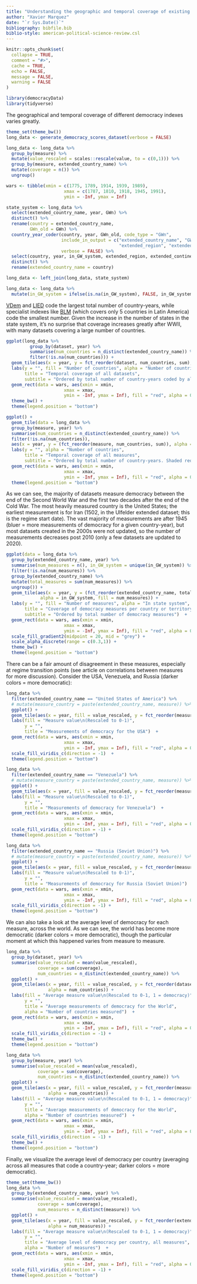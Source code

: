 ```yaml
---
title: "Understanding the geographic and temporal coverage of existing democracy indexes"
author: "Xavier Marquez"
date: "`r Sys.Date()`"
bibliography: bibfile.bib
biblio-style: american-political-science-review.csl
---
```


```r
knitr::opts_chunk$set(
  collapse = TRUE,
  comment = "#>",
  cache = TRUE,
  echo = FALSE,
  message = FALSE,
  warning = FALSE
)
```

```r
library(democracyData)
library(tidyverse)

```

The geographical and temporal coverage of different democracy indexes varies greatly.

```r

theme_set(theme_bw())
long_data <- generate_democracy_scores_dataset(verbose = FALSE)

long_data <- long_data %>%
  group_by(measure) %>%
  mutate(value_rescaled = scales::rescale(value, to = c(0,1))) %>%
  group_by(measure, extended_country_name) %>%
  mutate(coverage = n()) %>%
  ungroup() 

wars <- tibble(xmin = c(1775, 1789, 1914, 1939, 1989), 
                      xmax = c(1787, 1810, 1918, 1945, 1991),
                      ymin = -Inf, ymax = Inf)

state_system <- long_data %>% 
  select(extended_country_name, year, GWn) %>% 
  distinct() %>%
  rename(country = extended_country_name,
         GWn_old = GWn) %>%
  country_year_coder(country, year, GWn_old, code_type = "GWn", 
                     include_in_output = c("extended_country_name", "GWn", "cown", "in_GW_system",
                                           "extended_region", "extended_continent"),
                     verbose = FALSE) %>%
  select(country, year, in_GW_system, extended_region, extended_continent) %>%
  distinct() %>%
  rename(extended_country_name = country)

long_data <- left_join(long_data, state_system)

long_data <- long_data %>%
  mutate(in_GW_system = ifelse(is.na(in_GW_system), FALSE, in_GW_system))
```

[VDem](../../reference/vdem_simple.html) and [LIED](../../reference/LIED.html) code the largest total number of country-years, while specialist indexes like [BLM](../../reference/blm.html) (which covers only 5 countries in Latin America) code the smallest number. Given the increase in the number of states in the state system, it's no surprise that coverage increases greatly after WWII, with many datasets covering a large number of countries. 

```r

ggplot(long_data %>%
         group_by(dataset, year) %>%
         summarise(num_countries = n_distinct(extended_country_name)) %>%
         filter(!is.na(num_countries))) +
  geom_tile(aes(x = year, y = fct_reorder(dataset, num_countries, sum), alpha = num_countries)) +
  labs(y = "", fill = "Number of countries", alpha = "Number of countries",
       title = "Temporal coverage of all datasets", 
       subtitle = "Ordered by total number of country-years coded by all measures in dataset. \nSome datasets offer more than one measure of democracy. \nShaded red areas indicate the American and French revolutions, \nthe First World War, the Second World War, and the end of the Cold War") +
  geom_rect(data = wars, aes(xmin = xmin, 
                      xmax = xmax,
                      ymin = -Inf, ymax = Inf), fill = "red", alpha = 0.3) +
  theme_bw() +
  theme(legend.position = "bottom")

```

```r
ggplot() +
  geom_tile(data = long_data %>%
  group_by(measure, year) %>%
  summarise(num_countries = n_distinct(extended_country_name)) %>%
  filter(!is.na(num_countries)),
  aes(x = year, y = (fct_reorder(measure, num_countries, sum)), alpha = num_countries)) +
  labs(y = "", alpha = "Number of countries",
       title = "Temporal coverage of all measures", 
       subtitle = "Ordered by total number of country-years. Shaded red areas indicate \nthe American and French revolutions, the First World War, \nthe Second World War, and the end of the Cold War") +
  geom_rect(data = wars, aes(xmin = xmin, 
                      xmax = xmax,
                      ymin = -Inf, ymax = Inf), fill = "red", alpha = 0.3) +
  theme(legend.position = "bottom")

```

As we can see, the majority of datasets measure democracy between the end of the Second World War and the first two decades after the end of the Cold War. The most heavily measured country is the United States; the earliest measurement is for Iran (1502, in the Ulfelder extended dataset; this is the regime start date). The vast majority of measurements are after 1945 (bluer = more measurements of democracy for a given country-year), but most datasets created in the 2000s were not updated, so the number of measurements decreases post 2010 (only a few datasets are updated to 2020).

```r

ggplot(data = long_data %>%
  group_by(extended_country_name, year) %>%
  summarise(num_measures = n(), in_GW_system = unique(in_GW_system)) %>%
  filter(!is.na(num_measures)) %>% 
  group_by(extended_country_name) %>% 
  mutate(total_measures = sum(num_measures)) %>%
  ungroup()) +
  geom_tile(aes(x = year, y = (fct_reorder(extended_country_name, total_measures, mean)), 
             alpha = in_GW_system, fill = num_measures)) +
  labs(y = "", fill = "Number of measures", alpha = "In state system",
       title = "Coverage of democracy measures per country or territory",
       subtitle = "Ordered by total number of democracy measures")  +
  geom_rect(data = wars, aes(xmin = xmin, 
                      xmax = xmax,
                      ymin = -Inf, ymax = Inf), fill = "red", alpha = 0.3) +
  scale_fill_gradient2(midpoint = 20, mid = "grey") +
  scale_alpha_discrete(range = c(0.3,1)) +
  theme_bw() +
  theme(legend.position = "bottom") 

```

There can be a fair amount of disagreement in these measures, especially at regime transition points (see article on correlations between measures for more discussion). Consider the USA, Venezuela, and Russia (darker colors = more democratic):

```r
long_data %>%
  filter(extended_country_name == "United States of America") %>%
  # mutate(measure_country = paste(extended_country_name, measure)) %>%
  ggplot() +
  geom_tile(aes(x = year, fill = value_rescaled, y = fct_reorder(measure, coverage))) +
  labs(fill = "Measure value\n(Rescaled to 0-1)",
       y = "",
       title = "Measurements of democracy for the USA")  +
  geom_rect(data = wars, aes(xmin = xmin, 
                      xmax = xmax,
                      ymin = -Inf, ymax = Inf), fill = "red", alpha = 0.3) +
  scale_fill_viridis_c(direction = -1)  +
  theme(legend.position = "bottom")
```

```r
long_data %>%
  filter(extended_country_name == "Venezuela") %>%
  # mutate(measure_country = paste(extended_country_name, measure)) %>%
  ggplot() +
  geom_tile(aes(x = year, fill = value_rescaled, y = fct_reorder(measure, coverage))) +
  labs(fill = "Measure value\n(Rescaled to 0-1)",
       y = "",
       title = "Measurements of democracy for Venezuela")  +
  geom_rect(data = wars, aes(xmin = xmin, 
                      xmax = xmax,
                      ymin = -Inf, ymax = Inf), fill = "red", alpha = 0.3) +
  scale_fill_viridis_c(direction = -1) +
  theme(legend.position = "bottom")
```

```r
long_data %>%
  filter(extended_country_name == "Russia (Soviet Union)") %>%
  # mutate(measure_country = paste(extended_country_name, measure)) %>%
  ggplot() +
  geom_tile(aes(x = year, fill = value_rescaled, y = fct_reorder(measure, coverage))) +
  labs(fill = "Measure value\n(Rescaled to 0-1)",
       y = "",
       title = "Measurements of democracy for Russia (Soviet Union)")  +
  geom_rect(data = wars, aes(xmin = xmin, 
                      xmax = xmax,
                      ymin = -Inf, ymax = Inf), fill = "red", alpha = 0.3) +
  scale_fill_viridis_c(direction = -1) +
  theme(legend.position = "bottom")
```

We can also take a look at the average level of democracy for each measure, across the world. As we can see, the world has become more democratic (darker colors = more democratic), though the particular moment at which this happened varies from measure to measure.

```r
long_data %>%
  group_by(dataset, year) %>%
  summarise(value_rescaled = mean(value_rescaled),
            coverage = sum(coverage),
            num_countries = n_distinct(extended_country_name)) %>%
  ggplot() +
  geom_tile(aes(x = year, fill = value_rescaled, y = fct_reorder(dataset, coverage),
                alpha = num_countries)) +
  labs(fill = "Average measure value\n(Rescaled to 0-1, 1 = democracy)",
       y = "",
       title = "Average measurements of democracy for the World",
       alpha = "Number of countries measured")  +
  geom_rect(data = wars, aes(xmin = xmin, 
                      xmax = xmax,
                      ymin = -Inf, ymax = Inf), fill = "red", alpha = 0.3) +
  scale_fill_viridis_c(direction = -1) +
  theme_bw() +
  theme(legend.position = "bottom") 

```

```r
long_data %>%
  group_by(measure, year) %>%
  summarise(value_rescaled = mean(value_rescaled),
            coverage = sum(coverage),
            num_countries = n_distinct(extended_country_name)) %>%
  ggplot() +
  geom_tile(aes(x = year, fill = value_rescaled, y = fct_reorder(measure, coverage),
                alpha = num_countries)) +
  labs(fill = "Average measure value\n(Rescaled to 0-1, 1 = democracy)",
       y = "",
       title = "Average measurements of democracy for the World",
       alpha = "Number of countries measured")  +
  geom_rect(data = wars, aes(xmin = xmin, 
                      xmax = xmax,
                      ymin = -Inf, ymax = Inf), fill = "red", alpha = 0.3) +
  scale_fill_viridis_c(direction = -1) +
  theme_bw() +
  theme(legend.position = "bottom")

```

Finally, we visualize the average level of democracy per country (averaging across all measures that code a country-year; darker colors = more democratic).

```r
theme_set(theme_bw())
long_data %>%
  group_by(extended_country_name, year) %>%
  summarise(value_rescaled = mean(value_rescaled),
            coverage = sum(coverage),
            num_measures = n_distinct(measure)) %>%
  ggplot() +
  geom_tile(aes(x = year, fill = value_rescaled, y = fct_reorder(extended_country_name, coverage),
                alpha = num_measures)) +
  labs(fill = "Average measure value\n(Rescaled to 0-1, 1 = democracy)",
       y = "",
       title = "Average level of democracy per country, all measures",
       alpha = "Number of measures")  +
  geom_rect(data = wars, aes(xmin = xmin, 
                      xmax = xmax,
                      ymin = -Inf, ymax = Inf), fill = "red", alpha = 0.3) +
  scale_fill_viridis_c(direction = -1) +
  theme(legend.position = "bottom") 

```


